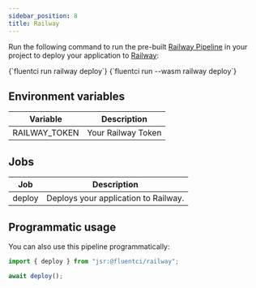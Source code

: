 ```yaml
---
sidebar_position: 8
title: Railway
---
```


Run the following command to run the pre-built [Railway Pipeline](https://github.com/fluent-ci-templates/railway-pipeline) in your project to deploy your application to [Railway](https://railway.app):


<Tabs>
  <TabItem value="dagger" label="Dagger">
    <CodeBlock language="bash">
      {`fluentci run railway deploy`}
    </CodeBlock>
  </TabItem>
  <TabItem value="wasm" label="Wasm">
    <CodeBlock language="bash">
      {`fluentci run --wasm railway deploy`}

</CodeBlock>
</TabItem>
</Tabs>

## Environment variables

| Variable      | Description        |
| ------------- | ------------------ |
| RAILWAY_TOKEN | Your Railway Token |

## Jobs

| Job    | Description                          |
| ------ | ------------------------------------ |
| deploy | Deploys your application to Railway. |

## Programmatic usage

You can also use this pipeline programmatically:

```typescript
import { deploy } from "jsr:@fluentci/railway";

await deploy();
```
